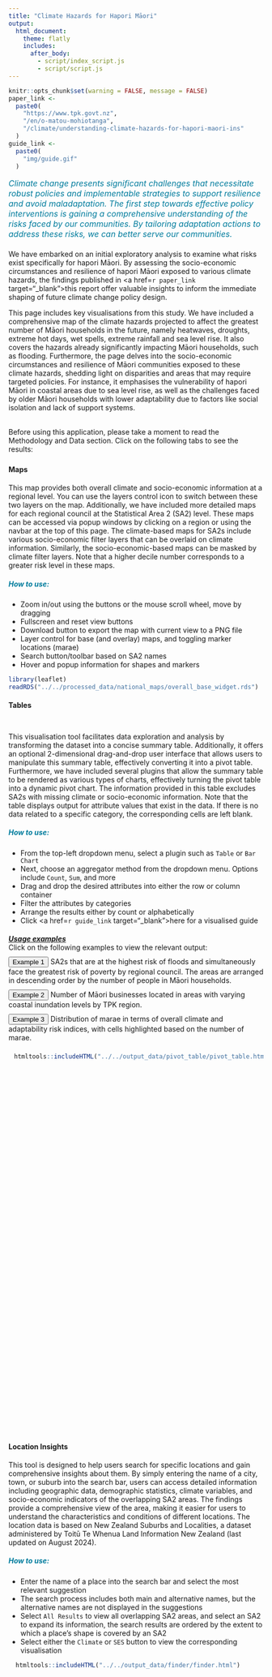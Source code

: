```yaml
---
title: "Climate Hazards for Hapori Māori"
output:
  html_document:
    theme: flatly
    includes:
      after_body:
        - script/index_script.js
        - script/script.js
---
```

<script>
  var leafletMap;
</script>
```r
knitr::opts_chunk$set(warning = FALSE, message = FALSE)
paper_link <-
  paste0(
    "https://www.tpk.govt.nz",
    "/en/o-matou-mohiotanga",
    "/climate/understanding-climate-hazards-for-hapori-maori-ins"
  )
guide_link <-
  paste0(
    "img/guide.gif"
  )
```

<div id="headline" style="color:#007C9D;font-size:medium;margin-bottom: 21px;"> <em>
    Climate change presents significant challenges that necessitate robust
    policies and implementable strategies to support resilience and avoid
    maladaptation. The first step towards effective policy interventions is
    gaining a comprehensive understanding of the risks faced by our communities.
    By tailoring adaptation actions to address these risks, we can better serve
    our communities.
    </em>
</div>

<div id="introbody">
We have embarked on an initial exploratory analysis to examine what risks exist
specifically for hapori Māori. By assessing the socio-economic
circumstances and resilience of hapori Māori exposed to various climate hazards,
the findings published in <a href=`r paper_link` target="_blank">this</a>
report offer valuable insights to inform the immediate shaping of future climate
change policy design.

This page includes key visualisations from this study. We have included a
comprehensive map of the climate hazards projected to affect the greatest
number of Māori households in the future, namely heatwaves, droughts, extreme
hot days, wet spells, extreme rainfall and sea level rise. It also covers the
hazards already significantly impacting Māori households, such as flooding.
Furthermore, the page delves into the socio-economic circumstances and
resilience of Māori communities exposed to these climate hazards, shedding
light on disparities and areas that may require targeted policies. For instance,
it emphasises the vulnerability of hapori Māori in coastal areas due to sea 
level rise, as well as the challenges faced by older Māori households with lower
adaptability due to factors like social isolation and lack of support systems.

<br> Before using this application, please take a moment to read the Methodology
and Data section. Click on the following tabs to see the results: <br>
</div>

### <span></span> {.tabset}

#### Maps
<div class="row">
<div class="col-md-3">
This map provides both overall climate and socio-economic information at a
regional level. You can use the layers control icon to switch between these two
layers on the map. Additionally, we have included more detailed maps for each
regional council at the Statistical Area 2 (SA2) level. These maps can be
accessed via popup windows by clicking on a region<span class="mapDesc"> or
using the navbar at the top of this page</span>. The climate-based maps for SA2s
include various socio-economic filter layers that can be overlaid on climate
information. Similarly, the socio-economic-based maps can be masked by climate
filter layers. Note that a higher decile number corresponds to a greater risk
level in these maps.

<h5 style="color:#007C9D">How to use:</h5>
* Zoom in/out using the buttons or the mouse scroll wheel, move by dragging
* Fullscreen and reset view buttons
* Download button to export the map with current view to a PNG file
* Layer control for base (and overlay) maps, and toggling marker locations
(marae)
* Search button/toolbar based on SA2 names
* Hover and popup information for shapes and markers
</div>
<div class="col-md-9" id="the_map">
```r
library(leaflet)
readRDS("../../processed_data/national_maps/overall_base_widget.rds")
```
</div>
</div>

#### Tables
<div class="row">
<div class="col-md-3" style="padding-top:12px;">
This visualisation tool facilitates data exploration and analysis by
transforming the dataset into a concise summary table. Additionally, it offers
an optional 2-dimensional drag-and-drop user interface that allows users to
manipulate this summary table, effectively converting it into a pivot table.
Furthermore, we have included several plugins that allow the summary table to
be rendered as various types of charts, effectively turning the pivot table
into a dynamic pivot chart. The information provided in this table excludes
SA2s with missing climate or socio-economic information. Note that the table
displays output for attribute values that exist in the data. If there is no
data related to a specific category, the corresponding cells are left blank.

<h5 style="color:#007C9D">How to use:</h5>
* From the top-left dropdown menu, select a plugin such as `Table` or
`Bar Chart`
* Next, choose an aggregator method from the dropdown menu. Options include
`Count`, `Sum`, and more
* Drag and drop the desired attributes into either the row or column container
* Filter the attributes by categories
* Arrange the results either by count or alphabetically
* Click <a href=`r guide_link` target="_blank">here</a> for a visualised guide

<div class="panel-group" id="exp_accordion" role="tablist" aria-multiselectable="true"><div class="panel panel-default"><div class="panel-heading" role="tab" id="headingOne"><div class="panel-title"><a role="button" data-toggle="collapse" data-parent="#exp_accordion" href="#collapseOne" aria-expanded="true" aria-controls="collapseOne" style="outline:none;"><h5 style="margin-bottom:0">Usage examples</h5></a></div></div><div id="collapseOne" class="panel-collapse collapse" role="tabpanel" aria-labelledby="headingOne"><div class="panel-body"><div style="margin-bottom: 10px;">Click on the following examples to view the relevant output:</div><div style="margin-bottom:10px;"><button type="button" id="example1" class="btn btn-primary btn-table" onclick="applyPreset(this.id)">Example 1</button><p style="display:inline">SA2s that are at the highest risk of floods and simultaneously face the greatest risk of poverty by regional council. The areas are arranged in descending order by the number of people in Māori households.</p></div><div style="margin-bottom:10px;"><button type="button" id="example2" class="btn btn-primary btn-table" onclick="applyPreset(this.id)">Example 2</button><p style="display:inline">Number of Māori businesses located in areas with varying coastal inundation levels by TPK region.</p></div><div><button type="button" id="example3" class="btn btn-primary btn-table" onclick="applyPreset(this.id)">Example 3</button><p style="display:inline">Distribution of marae in terms of overall climate and adaptability risk indices, with cells highlighted based on the number of marae.</p></div></div></div></div></div>

</div>
<div class="col-md-9" id="the_table"
     style="height:762px;overflow:auto;padding-top:8px;padding-left:11px;">
```r
htmltools::includeHTML("../../output_data/pivot_table/pivot_table.html")
```
</div>
</div>

#### Location Insights
<div class="row">
<div class="col-md-3">
This tool is designed to help users search for specific locations and gain
comprehensive insights about them. By simply entering the name of a city, town,
or suburb into the search bar, users can access detailed information including
geographic data, demographic statistics, climate variables, and socio-economic
indicators of the overlapping SA2 areas. The findings provide
a comprehensive view of the area, making it easier for users to understand the
characteristics and conditions of different locations. The location data is
based on New Zealand Suburbs and Localities, a dataset administered by Toitū Te
Whenua Land Information New Zealand (last updated on August 2024).

<h5 style="color:#007C9D">How to use:</h5>
* Enter the name of a place into the search bar and select the most relevant
suggestion
* The search process includes both main and alternative names, but the
alternative names are not displayed in the suggestions
* Select `All Results` to view all overlapping SA2 areas, and select an SA2 to
expand its information, the search results are ordered by the extent to which a
place's shape is covered by an SA2
* Select either the `Climate` or `SES` button to view the corresponding
visualisation
</div>
<div class="col-md-9" id="the_finder"
     style="height:750px;padding-top:0px;padding-left:14px;padding-right:0px;">
```r
htmltools::includeHTML("../../output_data/finder/finder.html")
```
</div>
</div>
